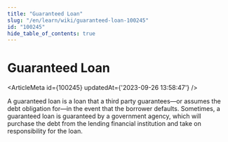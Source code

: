 ```yaml
---
title: "Guaranteed Loan"
slug: "/en/learn/wiki/guaranteed-loan-100245"
id: "100245"
hide_table_of_contents: true
---
```



# Guaranteed Loan

<ArticleMeta id={100245} updatedAt={'2023-09-26 13:58:47'} />
<div className='border-solid border-b border-t-0 my-4 border-[var(--ifm-color-gray-300)]' />

A guaranteed loan is a loan that a third party guarantees—or assumes the debt obligation for—in the event that the borrower defaults. Sometimes, a guaranteed loan is guaranteed by a government agency, which will purchase the debt from the lending financial institution and take on responsibility for the loan.
